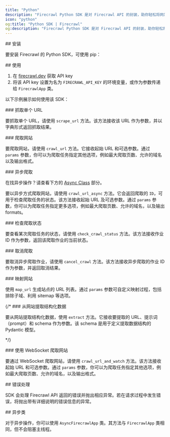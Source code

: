 ```yaml
---
title: "Python"
description: "Firecrawl Python SDK 是对 Firecrawl API 的封装，助你轻松将网站转换为 Markdown。"
icon: "python"
og:title: "Python SDK | Firecrawl"
og:description: "Firecrawl Python SDK 是对 Firecrawl API 的封装，助你轻松将网站转换为 Markdown。"
---
```



<div id="installation">
  ## 安装
</div>

要安装 Firecrawl 的 Python SDK，可使用 pip：

<InstallationPython />

<div id="usage">
  ## 使用
</div>

1. 在 [firecrawl.dev](https://firecrawl.dev) 获取 API key
2. 将该 API key 设置为名为 `FIRECRAWL_API_KEY` 的环境变量，或作为参数传递给 `FirecrawlApp` 类。

以下示例展示如何使用该 SDK：

<ScrapeAndCrawlExamplePython />

<div id="scraping-a-url">
  ### 抓取单个 URL
</div>

要抓取单个 URL，请使用 `scrape_url` 方法。该方法接收该 URL 作为参数，并以字典形式返回抓取结果。

<ScrapePythonShort />

<div id="crawling-a-website">
  ### 爬取网站
</div>

要爬取网站，请使用 `crawl_url` 方法。它接收起始 URL 和可选参数。通过 `params` 参数，你可以为爬取任务指定其他选项，例如最大爬取页数、允许的域名以及输出格式。

<CrawlPythonShort />

<div id="asynchronous-crawling">
  ### 异步爬取
</div>

<Tip>在找异步操作？请查看下方的 [Async Class](#async-class) 部分。</Tip>

要以异步方式爬取网站，请使用 `crawl_url_async` 方法。它会返回爬取的 `ID`，可用于检查爬取任务的状态。该方法接收起始 URL 及可选参数。通过 `params` 参数，你可以为爬取任务指定更多选项，例如最大爬取页数、允许的域名，以及输出 formats。

<CrawlAsyncPythonShort />

<div id="checking-crawl-status">
  ### 检查爬取状态
</div>

要查看某次爬取任务的状态，请使用 `check_crawl_status` 方法。该方法接收作业 ID 作为参数，返回该爬取作业的当前状态。

<CheckCrawlStatusPythonShort />

<div id="cancelling-a-crawl">
  ### 取消爬取
</div>

要取消异步爬取作业，请使用 `cancel_crawl` 方法。该方法接收异步爬取的作业 ID 作为参数，并返回取消结果。

<CancelCrawlPythonShort />

<div id="map-a-website">
  ### 映射网站
</div>

使用 `map_url` 生成站点的 URL 列表。通过 `params` 参数可自定义映射过程，包括排除子域、利用 sitemap 等选项。

<MapPythonShort />

{/* ### 从网站提取结构化数据

要从网站提取结构化数据，使用 `extract` 方法。它接收要提取的 URL、提示词（prompt）和 schema 作为参数。该 schema 是用于定义提取数据结构的 Pydantic 模型。

<ExtractPythonShort /> */}

<div id="crawling-a-website-with-websockets">
  ### 使用 WebSocket 爬取网站
</div>

要通过 WebSocket 爬取网站，请使用 `crawl_url_and_watch` 方法。该方法接收起始 URL 和可选参数。通过 `params` 参数，你可以为爬取任务指定其他选项，例如最大爬取页数、允许的域名，以及输出格式。

<CrawlWebSocketPythonBase />

<div id="error-handling">
  ## 错误处理
</div>

SDK 会处理 Firecrawl API 返回的错误并抛出相应异常。若在请求过程中发生错误，将抛出带有详细说明的错误信息的异常。

<div id="async-class">
  ## 异步类
</div>

对于异步操作，你可以使用 `AsyncFirecrawlApp` 类。其方法与 `FirecrawlApp` 类相同，但不会阻塞主线程。

<AsyncPythonShort />